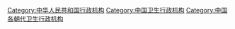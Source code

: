 [[Category:中华人民共和国行政机构|Category:中华人民共和国行政机构]]
[[Category:中国卫生行政机构|Category:中国卫生行政机构]]
[[Category:中国各朝代卫生行政机构|Category:中国各朝代卫生行政机构]]